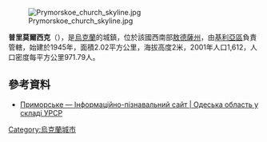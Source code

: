 {{expand|time=2016-09-03T10:59:56+00:00}}
[[Image:Prymorskoe_church_skyline.jpg|right]]

{{coord|45|31|15|N|29|36|20|E|scale:30000|display=title}}

'''普里莫爾西克'''（{{lang-uk|Приморське}}），是[[烏克蘭|烏克蘭]]的城鎮，位於該國西南部[[敖德薩州|敖德薩州]]，由[[基利亞區|基利亞區]]負責管轄，始建於1945年，面積2.02平方公里，海拔高度2米，2001年人口1,612，人口密度每平方公里971.79人。

==參考資料==
* [http://imsu-odesa.com/mista-i-sela-odeskoi-oblasti/kilijskyj-rajon/prymorske.html Приморське — Інформаційно-пізнавальний сайт | Одеська область у складі УРСР] {{Wayback|url=http://imsu-odesa.com/mista-i-sela-odeskoi-oblasti/kilijskyj-rajon/prymorske.html |date=20191227221546 }}

{{Ukraine-geo-stub}}
[[Category:烏克蘭城市|Category:烏克蘭城市]]